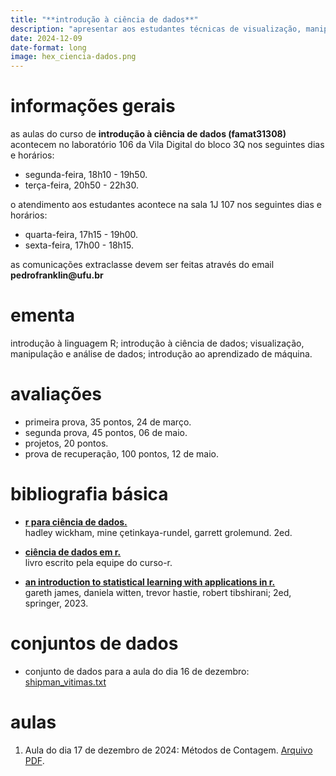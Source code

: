 ```yaml
---
title: "**introdução à ciência de dados**"
description: "apresentar aos estudantes técnicas de visualização, manipulação e análise de dados, além de conceitos introdutórios de aprendizado de máquina, com foco na linguagem de computação estatística R."
date: 2024-12-09
date-format: long
image: hex_ciencia-dados.png
---
```


# informações gerais

as aulas do curso de **introdução à ciência de dados (famat31308)** acontecem no laboratório 106 da Vila Digital do bloco 3Q nos seguintes dias e horários:

-   segunda-feira, 18h10 - 19h50.
-   terça-feira, 20h50 - 22h30.

o atendimento aos estudantes acontece na sala 1J 107 nos seguintes dias e horários:

-   quarta-feira, 17h15 - 19h00.
-   sexta-feira, 17h00 - 18h15.

as comunicações extraclasse devem ser feitas através do email **pedrofranklin@ufu.br**

# ementa

introdução à linguagem R; introdução à ciência de dados; visualização, manipulação e análise de dados; introdução ao aprendizado de máquina.

# avaliações

-   primeira prova, 35 pontos, 24 de março.
-   segunda prova, 45 pontos, 06 de maio.
-   projetos, 20 pontos.
-   prova de recuperação, 100 pontos, 12 de maio.

# bibliografia básica

-   [**r para ciência de dados.**](https://pt.r4ds.hadley.nz/)<br /> hadley wickham, mine çetinkaya-rundel, garrett grolemund. 2ed.

-   [**ciência de dados em r.**](https://livro.curso-r.com/)<br /> livro escrito pela equipe do curso-r.

-   [**an introduction to statistical learning with applications in r.**](https://trevorhastie.github.io/ISLR/ISLR%20Seventh%20Printing.pdf)<br /> gareth james, daniela witten, trevor hastie, robert tibshirani; 2ed, springer, 2023.

# conjuntos de dados

-   conjunto de dados para a aula do dia 16 de dezembro: [shipman_vitimas.txt](https://drive.google.com/file/d/1O7yFB3FXakXr9A5J5-VHw-6XCSBYYumu/view?usp=sharing)

# aulas

1. Aula do dia 17 de dezembro de 2024: Métodos de Contagem. [Arquivo PDF](https://github.com/franklinpedro/probabilidade1/blob/main/contagem.pdf).